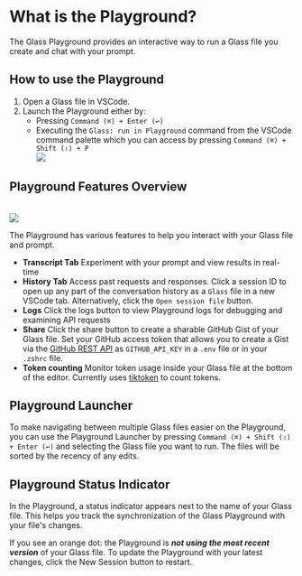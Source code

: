 
# What is the Playground?

The Glass Playground provides an interactive way to run a Glass file you create and chat with your prompt.

## How to use the Playground

1. Open a Glass file in VSCode.
2. Launch the Playground either by:
   - Pressing `Command (⌘) + Enter (↩)`
   - Executing the `Glass: run in Playground` command from the VSCode command palette which you can access by pressing `Command (⌘) + Shift (⇧) + P`
     <br />
     <Image src="/screenshots/playgroundEditor.png" width={750} height={750} />

## Playground Features Overview

<br />
<Image src="/screenshots/playground_history.gif" width={750} height={750} />

The Playground has various features to help you interact with your Glass file and prompt.

- **Transcript Tab** Experiment with your prompt and view results in real-time
- **History Tab** Access past requests and responses. Click a session ID to open up any part of the conversation history as a `Glass` file in a new VSCode tab. Alternatively, click the `Open session file` button.
- **Logs** Click the logs button to view Playground logs for debugging and examining API requests
- **Share** Click the share button to create a sharable GitHub Gist of your Glass file. Set your GitHub access token that allows you to create a Gist via the [GitHub REST API](https://docs.github.com/en/rest/gists/gists?apiVersion=2022-11-28) as `GITHUB_API_KEY` in a `.env` file or in your `.zshrc` file.
- **Token counting** Monitor token usage inside your Glass file at the bottom of the editor. Currently uses <a href="https://github.com/openai/tiktoken" target="_blank"> tiktoken</a> to count tokens.

## Playground Launcher

To make navigating between multiple Glass files easier on the Playground, you can use the Playground Launcher by pressing `Command (⌘) + Shift (⇧) + Enter (↩)` and selecting the Glass file you want to run. The files will be sorted by the recency of any edits.

## Playground Status Indicator

In the Playground, a status indicator appears next to the name of your Glass file. This helps you track the synchronization of the Glass Playground with your file's changes.

If you see an orange dot: the Playground is <i>**not using the most recent version**</i> of your Glass file. To update the Playground with your latest changes, click the New Session button to restart.
